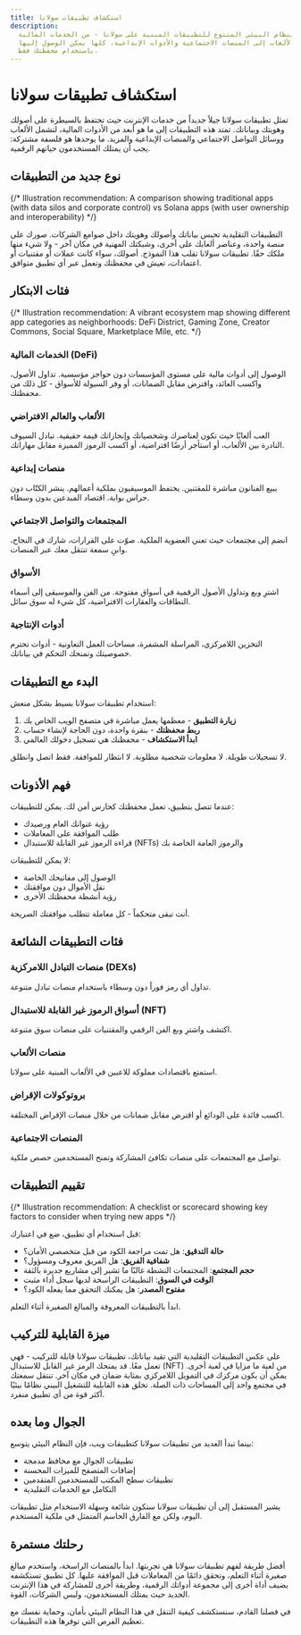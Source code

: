 ```yaml
---
title: استكشاف تطبيقات سولانا
description:
  اكتشف النظام البيئي المتنوع للتطبيقات المبنية على سولانا - من الخدمات المالية
  والألعاب إلى المنصات الاجتماعية والأدوات الإبداعية، كلها يمكن الوصول إليها
  باستخدام محفظتك فقط.
---
```


# استكشاف تطبيقات سولانا

تمثل تطبيقات سولانا جيلاً جديداً من خدمات الإنترنت حيث تحتفظ بالسيطرة على أصولك
وهويتك وبياناتك. تمتد هذه التطبيقات إلى ما هو أبعد من الأدوات المالية، لتشمل
الألعاب ووسائل التواصل الاجتماعي والمنصات الإبداعية والمزيد. ما يوحدها هو فلسفة
مشتركة: يجب أن يمتلك المستخدمون حياتهم الرقمية.

## نوع جديد من التطبيقات

{/* Illustration recommendation: A comparison showing traditional apps (with data silos and corporate control) vs Solana apps (with user ownership and interoperability) */}

التطبيقات التقليدية تحبس بياناتك وأصولك وهويتك داخل صوامع الشركات. صورك على منصة
واحدة، وعناصر ألعابك على أخرى، وشبكتك المهنية في مكان آخر - ولا شيء منها ملكك
حقًا. تطبيقات سولانا تقلب هذا النموذج. أصولك، سواء كانت عملات أو مقتنيات أو
اعتمادات، تعيش في محفظتك وتعمل عبر أي تطبيق متوافق.

## فئات الابتكار

{/* Illustration recommendation: A vibrant ecosystem map showing different app categories as neighborhoods: DeFi District, Gaming Zone, Creator Commons, Social Square, Marketplace Mile, etc. */}

### الخدمات المالية (DeFi)

الوصول إلى أدوات مالية على مستوى المؤسسات دون حواجز مؤسسية. تداول الأصول، واكسب
العائد، واقترض مقابل الضمانات، أو وفر السيولة للأسواق - كل ذلك من محفظتك.

### الألعاب والعالم الافتراضي

العب ألعابًا حيث تكون لعناصرك وشخصياتك وإنجازاتك قيمة حقيقية. تبادل السيوف
النادرة بين الألعاب، أو استأجر أرضًا افتراضية، أو اكسب الرموز المميزة مقابل
مهاراتك.

### منصات إبداعية

يبيع الفنانون مباشرة للمقتنين. يحتفظ الموسيقيون بملكية أعمالهم. ينشر الكتّاب دون
حراس بوابة. اقتصاد المبدعين بدون وسطاء.

### المجتمعات والتواصل الاجتماعي

انضم إلى مجتمعات حيث تعني العضوية الملكية. صوّت على القرارات، شارك في النجاح،
وابنِ سمعة تنتقل معك عبر المنصات.

### الأسواق

اشترِ وبع وتداول الأصول الرقمية في أسواق مفتوحة. من الفن والموسيقى إلى أسماء
النطاقات والعقارات الافتراضية، كل شيء له سوق سائل.

### أدوات الإنتاجية

التخزين اللامركزي، المراسلة المشفرة، مساحات العمل التعاونية - أدوات تحترم
خصوصيتك وتمنحك التحكم في بياناتك.

## البدء مع التطبيقات

استخدام تطبيقات سولانا بسيط بشكل منعش:

1. **زيارة التطبيق** - معظمها يعمل مباشرة في متصفح الويب الخاص بك
2. **ربط محفظتك** - بنقرة واحدة، دون الحاجة لإنشاء حساب
3. **ابدأ الاستكشاف** - محفظتك هي تسجيل دخولك العالمي

لا تسجيلات طويلة. لا معلومات شخصية مطلوبة. لا انتظار للموافقة. فقط اتصل وانطلق.

## فهم الأذونات

عندما تتصل بتطبيق، تعمل محفظتك كحارس أمن لك. يمكن للتطبيقات:

- رؤية عنوانك العام ورصيدك
- طلب الموافقة على المعاملات
- قراءة الرموز غير القابلة للاستبدال (NFTs) والرموز العامة الخاصة بك

لا يمكن للتطبيقات:

- الوصول إلى مفاتيحك الخاصة
- نقل الأموال دون موافقتك
- رؤية أنشطة محفظتك الأخرى

أنت تبقى متحكماً - كل معاملة تتطلب موافقتك الصريحة.

## فئات التطبيقات الشائعة

### منصات التبادل اللامركزية (DEXs)

تداول أي رمز فوراً دون وسطاء باستخدام منصات تبادل متنوعة.

### أسواق الرموز غير القابلة للاستبدال (NFT)

اكتشف واشترِ وبع الفن الرقمي والمقتنيات على منصات سوق متنوعة.

### منصات الألعاب

استمتع باقتصادات مملوكة للاعبين في الألعاب المبنية على سولانا.

### بروتوكولات الإقراض

اكسب فائدة على الودائع أو اقترض مقابل ضمانات من خلال منصات الإقراض المختلفة.

### المنصات الاجتماعية

تواصل مع المجتمعات على منصات تكافئ المشاركة وتمنح المستخدمين حصص ملكية.

## تقييم التطبيقات

{/* Illustration recommendation: A checklist or scorecard showing key factors to consider when trying new apps */}

قبل استخدام أي تطبيق، ضع في اعتبارك:

- **حالة التدقيق**: هل تمت مراجعة الكود من قبل متخصصي الأمان؟
- **شفافية الفريق**: هل الفريق معروف ومسؤول؟
- **حجم المجتمع**: المجتمعات النشطة غالبًا ما تشير إلى مشاريع جديرة بالثقة
- **الوقت في السوق**: التطبيقات الراسخة لديها سجل أداء مثبت
- **مفتوح المصدر**: هل يمكنك التحقق مما يفعله الكود؟

ابدأ بالتطبيقات المعروفة والمبالغ الصغيرة أثناء التعلم.

## ميزة القابلية للتركيب

على عكس التطبيقات التقليدية التي تقيد بياناتك، تطبيقات سولانا قابلة للتركيب -
فهي تعمل معًا. قد يمنحك الرمز غير القابل للاستبدال (NFT) من لعبة ما مزايا في
لعبة أخرى. يمكن أن يكون مركزك في التمويل اللامركزي بمثابة ضمان في مكان آخر.
تنتقل سمعتك في مجتمع واحد إلى المساحات ذات الصلة. تخلق هذه القابلية للتشغيل
البيني نظامًا بيئيًا أكثر قوة من أي تطبيق منفرد.

## الجوال وما بعده

بينما تبدأ العديد من تطبيقات سولانا كتطبيقات ويب، فإن النظام البيئي يتوسع:

- تطبيقات الجوال مع محافظ مدمجة
- إضافات المتصفح للميزات المحسنة
- تطبيقات سطح المكتب للمستخدمين المتقدمين
- التكامل مع الخدمات التقليدية

يشير المستقبل إلى أن تطبيقات سولانا ستكون شائعة وسهلة الاستخدام مثل تطبيقات
اليوم، ولكن مع الفارق الحاسم المتمثل في ملكية المستخدم.

## رحلتك مستمرة

أفضل طريقة لفهم تطبيقات سولانا هي تجربتها. ابدأ بالمنصات الراسخة، واستخدم مبالغ
صغيرة أثناء التعلم، وتحقق دائمًا من المعاملات قبل الموافقة عليها. كل تطبيق
تستكشفه يضيف أداة أخرى إلى مجموعة أدواتك الرقمية، وطريقة أخرى للمشاركة في هذا
الإنترنت الجديد حيث يمتلك المستخدمون، وليس الشركات، القوة.

في فصلنا القادم، سنستكشف كيفية التنقل في هذا النظام البيئي بأمان، وحماية نفسك مع
تعظيم الفرص التي توفرها هذه التطبيقات.